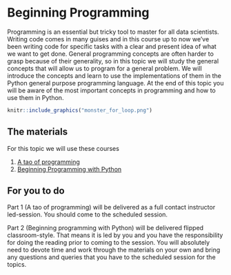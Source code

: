 # Beginning Programming

Programming is an essential but tricky tool to master for all data scientists. Writing code comes in many guises and in this course up to now we've been writing code for specific tasks with a clear and present idea of what we want to get done. General programming concepts are often harder to grasp because of their generality, so in this topic we will study the general concepts that will allow us to program for a general problem. We will introduce the concepts and learn to use the implementations of them in the Python general purpose programming language. At the end of this topic you will be aware of the most important concepts in programming and how to use them in Python. 

```r
knitr::include_graphics("monster_for_loop.png")
```



## The materials

For this topic we will use these courses

  1. [A tao of programming](https://danmaclean.github.io/tao_of_programming/)
  2. [Beginning Programming with Python](https://danmaclean.github.io/programming_with_python/)
  
  
## For you to do

Part 1 (A tao of programming) will be delivered as a full contact instructor led-session. You should come to the scheduled session.

Part 2 (Beginning programming with Python) will be delivered flipped classroom-style. That means it is led by you and you have the responsibility for doing the reading prior to coming to the session. You will absolutely need to devote time and work through the materials on your own and bring any questions and queries that you have to the scheduled session for the topics. 
  
